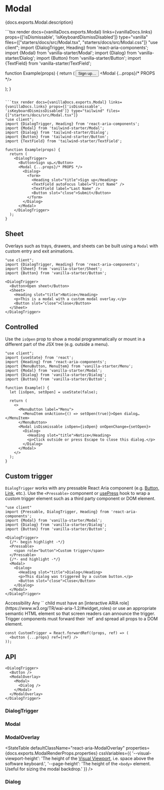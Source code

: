 


# Modal

<PageDescription>{docs.exports.Modal.description}</PageDescription>

<ExampleSwitcher>
  ```tsx render docs={vanillaDocs.exports.Modal} links={vanillaDocs.links} props={['isDismissable', 'isKeyboardDismissDisabled']}  type="vanilla" files={["starters/docs/src/Modal.tsx", "starters/docs/src/Modal.css"]}
  "use client";
  import {DialogTrigger, Heading} from 'react-aria-components';
  import {Modal} from 'vanilla-starter/Modal';
  import {Dialog} from 'vanilla-starter/Dialog';
  import {Button} from 'vanilla-starter/Button';
  import {TextField} from 'vanilla-starter/TextField';

  function Example(props) {
    return (
      <DialogTrigger>
        <Button>Sign up…</Button>
        <Modal {...props}/* PROPS */>
          <Dialog>
            <form>
              <Heading slot="title">Sign up</Heading>
              <TextField autoFocus label="First Name" />
              <TextField label="Last Name" />
              <Button slot="close">Submit</Button>
            </form>
          </Dialog>
        </Modal>
      </DialogTrigger>
    );
  }
  ```

  ```tsx render docs={vanillaDocs.exports.Modal} links={vanillaDocs.links} props={['isDismissable', 'isKeyboardDismissDisabled']} type="tailwind" files={["starters/docs/src/Modal.tsx"]}
  "use client";
  import {DialogTrigger, Heading} from 'react-aria-components';
  import {Modal} from 'tailwind-starter/Modal';
  import {Dialog} from 'tailwind-starter/Dialog';
  import {Button} from 'tailwind-starter/Button';
  import {TextField} from 'tailwind-starter/TextField';

  function Example(props) {
    return (
      <DialogTrigger>
        <Button>Sign up…</Button>
        <Modal {...props}/* PROPS */>
          <Dialog>
            <form>
              <Heading slot="title">Sign up</Heading>
              <TextField autoFocus label="First Name" />
              <TextField label="Last Name" />
              <Button slot="close">Submit</Button>
            </form>
          </Dialog>
        </Modal>
      </DialogTrigger>
    );
  }
  ```
</ExampleSwitcher>

## Sheet

Overlays such as trays, drawers, and sheets can be built using a `Modal` with custom entry and exit animations.

```tsx render type="vanilla" files={["starters/docs/src/Sheet.tsx", "starters/docs/src/Sheet.css"]}
"use client";
import {DialogTrigger, Heading} from 'react-aria-components';
import {Sheet} from 'vanilla-starter/Sheet';
import {Button} from 'vanilla-starter/Button';

<DialogTrigger>
  <Button>Open sheet</Button>
  <Sheet>
    <Heading slot="title">Notice</Heading>
    <p>This is a modal with a custom modal overlay.</p>
    <Button slot="close">Close</Button>
  </Sheet>
</DialogTrigger>
```

## Controlled

Use the `isOpen` prop to show a modal programmatically or mount in a different part of the JSX tree (e.g. outside a menu).

```tsx render
"use client";
import {useState} from 'react';
import {Heading} from 'react-aria-components';
import {MenuButton, MenuItem} from 'vanilla-starter/Menu';
import {Modal} from 'vanilla-starter/Modal';
import {Dialog} from 'vanilla-starter/Dialog';
import {Button} from 'vanilla-starter/Button';

function Example() {
  let [isOpen, setOpen] = useState(false);

  return (
    <>
      <MenuButton label="Menu">
        <MenuItem onAction={() => setOpen(true)}>Open dialog…</MenuItem>
      </MenuButton>
      <Modal isDismissable isOpen={isOpen} onOpenChange={setOpen}>
        <Dialog>
          <Heading slot="title">Notice</Heading>
          <p>Click outside or press Escape to close this dialog.</p>
        </Dialog>
      </Modal>
    </>
  );
}
```

## Custom trigger

`DialogTrigger` works with any pressable React Aria component (e.g. [Button](Button.html), [Link](Link.html), etc.). Use the `<Pressable>` component or [usePress](usePress.html) hook to wrap a custom trigger element such as a third party component or DOM element.

```tsx render
"use client"
import {Pressable, DialogTrigger, Heading} from 'react-aria-components';
import {Modal} from 'vanilla-starter/Modal';
import {Dialog} from 'vanilla-starter/Dialog';
import {Button} from 'vanilla-starter/Button';

<DialogTrigger>
  {/*- begin highlight -*/}
  <Pressable>
    <span role="button">Custom trigger</span>
  </Pressable>
  {/*- end highlight -*/}
  <Modal>
    <Dialog>
      <Heading slot="title">Dialog</Heading>
      <p>This dialog was triggered by a custom button.</p>
      <Button slot="close">Close</Button>
    </Dialog>
  </Modal>
</DialogTrigger>
```

<InlineAlert variant="notice">
  <Heading>Accessibility</Heading>
  <Content>Any `<Pressable>` child must have an [interactive ARIA role](https://www.w3.org/TR/wai-aria-1.2/#widget_roles) or use an appropriate semantic HTML element so that screen readers can announce the trigger. Trigger components must forward their `ref` and spread all props to a DOM element.</Content>
</InlineAlert>

```tsx
const CustomTrigger = React.forwardRef((props, ref) => (
  <button {...props} ref={ref} />
));
```

## API

<Anatomy />

```tsx links={{DialogTrigger: '#dialogtrigger', Button: 'Button.html', ModalOverlay: '#modaloverlay', Modal: '#modal', Dialog: '#dialog'}}
<DialogTrigger>
  <Button />
  <ModalOverlay>
    <Modal>
      <Dialog />
    </Modal>
  </ModalOverlay>
</DialogTrigger>
```

### DialogTrigger

<PropTable component={docs.exports.DialogTrigger} links={docs.links} showDescription />

### Modal

<PropTable component={docs.exports.Modal} links={docs.links} showDescription />

<StateTable defaultClassName="react-aria-Modal" properties={docs.exports.ModalRenderProps.properties} />

### ModalOverlay

<PropTable component={docs.exports.ModalOverlay} links={docs.links} showDescription />

<StateTable
  defaultClassName="react-aria-ModalOverlay"
  properties={docs.exports.ModalRenderProps.properties}
  cssVariables={{
    '--visual-viewport-height': 'The height of the [Visual Viewport](https://developer.mozilla.org/en-US/docs/Web/API/Visual_Viewport_API), i.e. space above the software keyboard.',
    '--page-height': 'The height of the `<body>` element. Useful for sizing the modal backdrop.'
  }} />

### Dialog

<PropTable component={docs.exports.Dialog} links={docs.links} showDescription />

<StateTable defaultClassName="react-aria-Dialog" properties={docs.exports.DialogRenderProps.properties} />

